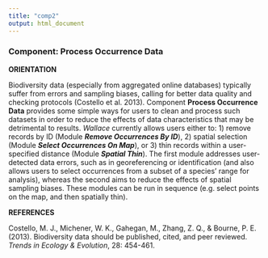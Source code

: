 ```yaml
---
title: "comp2"
output: html_document
---
```


### **Component: Process Occurrence Data**

**ORIENTATION**

Biodiversity data (especially from aggregated online databases) typically suffer from errors and sampling biases, calling for better data quality and checking protocols (Costello et al. 2013). Component **Process Occurrence Data** provides some simple ways for users to clean and process such datasets in order to reduce the effects of data characteristics that may be detrimental to results. *Wallace* currently allows users either to: 1) remove records by ID (Module ***Remove Occurrences By ID***), 2) spatial selection (Module ***Select Occurrences On Map***), or 3) thin records within a user-specified distance (Module ***Spatial Thin***).  The first module addresses user-detected data errors, such as in georeferencing or identification (and also allows users to select occurrences from a subset of a species' range for analysis), whereas the second aims to reduce the effects of spatial sampling biases. These modules can be run in sequence (e.g. select points on the map, and then spatially thin).

**REFERENCES**

Costello, M. J., Michener, W. K., Gahegan, M., Zhang, Z. Q., & Bourne, P. E. (2013). Biodiversity data should be published, cited, and peer reviewed. *Trends in Ecology & Evolution*, 28: 454-461.
